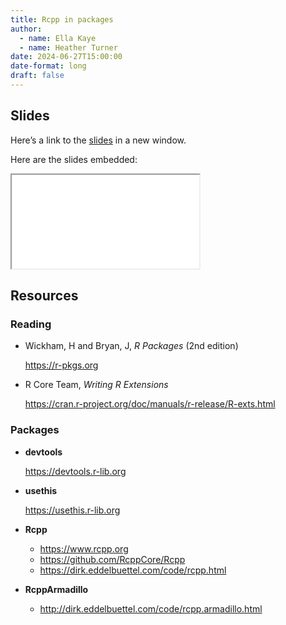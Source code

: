 ```yaml
---
title: Rcpp in packages
author: 
  - name: Ella Kaye
  - name: Heather Turner
date: 2024-06-27T15:00:00
date-format: long
draft: false
---
```


## Slides

Here's a link to the [slides](/slides/07-Rcpp-packages/index.qmd){target="_blank"} in a new window. 

Here are the slides embedded:

<iframe class="slide-deck ar3x2" src="/slides/07-Rcpp-packages/index.html" title="07-Rcpp-packages slides">
</iframe>

## Resources

### Reading

- Wickham, H and Bryan, J, _R Packages_ (2nd edition)

  <https://r-pkgs.org>

- R Core Team, _Writing R Extensions_

  <https://cran.r-project.org/doc/manuals/r-release/R-exts.html>

### Packages

- **devtools**

  <https://devtools.r-lib.org>
  
- **usethis**

  <https://usethis.r-lib.org>

- **Rcpp**

  - <https://www.rcpp.org>
  - <https://github.com/RcppCore/Rcpp>
  - <https://dirk.eddelbuettel.com/code/rcpp.html>
  
- **RcppArmadillo**

  - <http://dirk.eddelbuettel.com/code/rcpp.armadillo.html>
